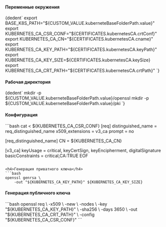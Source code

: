 

<h4>Переменные окружения</h4>
<CodeBlock language="bash">
    {dedent`
        export BASE_K8S_PATH="${CUSTOM_VALUE.kuberneteBaseFolderPath.value}"
        export KUBERNETES_CA_CSR_CONF="${CERTIFICATES.kubernetesCA.crtConf}"
        export KUBERNETES_CA_CN="${CERTIFICATES.kubernetesCA.cname}"
        export KUBERNETES_CA_KEY_PATH="${CERTIFICATES.kubernetesCA.keyPath}"
        export KUBERNETES_CA_KEY_SIZE=${CERTIFICATES.kubernetesCA.keySize}
        export KUBERNETES_CA_CRT_PATH="${CERTIFICATES.kubernetesCA.crtPath}"
    `}
</CodeBlock>

<h4>Рабочая директория</h4>
<CodeBlock language="bash">
    {dedent`
        mkdir -p ${CUSTOM_VALUE.kuberneteBaseFolderPath.value}/openssl
        mkdir -p ${CUSTOM_VALUE.kuberneteBaseFolderPath.value}/pki
    `}
</CodeBlock>

<h4>Конфигурация</h4>
```bash
cat <<EOF > ${KUBERNETES_CA_CSR_CONF}
[req]
distinguished_name = req_distinguished_name
x509_extensions    = v3_ca
prompt             = no

[req_distinguished_name]
CN = ${KUBERNETES_CA_CN}

[v3_ca]
keyUsage = critical, keyCertSign, keyEncipherment, digitalSignature
basicConstraints = critical,CA:TRUE
EOF
```

<h4>Генерация приватного ключа</h4>
```bash
openssl genrsa \
    -out "${KUBERNETES_CA_KEY_PATH}" ${KUBERNETES_CA_KEY_SIZE}
```

<h4>Генерация публичного ключа</h4>
```bash
openssl req \
    -x509 \
    -new \
    -nodes \
    -key "${KUBERNETES_CA_KEY_PATH}" \
    -sha256 \
    -days 3650 \
    -out "${KUBERNETES_CA_CRT_PATH}" \
    -config "${KUBERNETES_CA_CSR_CONF}"
```
